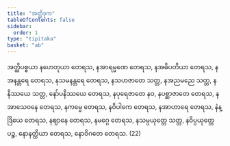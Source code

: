 ```yaml
---
title: "အတ္ထိဒုက"
tableOfContents: false
sidebar:
  order: 1
type: "tipitaka"
basket: "ab"
---
```



<DynamicBreadcrumb />

<Division number="489">

<Paragraph number="1661">
အတ္ထိပစ္စယာ နဟေတုယာ တေရသ, နအာရမ္မဏေ တေရသ, နအဓိပတိယာ တေရသ, နအနန္တရေ တေရသ, နသမနန္တရေ တေရသ, နသဟဇာတေ သတ္တ, နအညမညေ သတ္တ, နနိဿယေ သတ္တ, နော်ပနိဿယေ တေရသ, နပုရေဇာတေ နဝ, နပစ္ဆာဇာတေ တေရသ, နအာသေဝနေ တေရသ, နကမ္မေ တေရသ, နဝိပါကေ တေရသ, နအာဟာရေ တေရသ, နဲန္ဒြိယေ တေရသ, နဈာနေ တေရသ, နမဂ္ဂေ တေရသ, နသမ္ပယုတ္တေ သတ္တ, နဝိပ္ပယုတ္တေ ပဉ္စ, နောနတ္ထိယာ တေရသ, နောဝိဂတေ တေရသ. (22)
</Paragraph>
</Division>